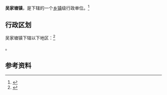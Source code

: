 {{中国乡级行政区|35/07/81/111/000}}

'''吴家塘镇'''，是{{PRC admin/fullname|35/07/81/111/000|3}}下辖的一个[[乡镇|乡镇]]级行政单位。<ref>{{PRC admin/ref sgc|{{PRC admin/parent|35/07/81/111/000}}}}</ref>

== 行政区划 ==

吴家塘镇下辖以下地区：<ref>{{PRC admin/ref sgc|35/07/81/111/000}}</ref>

{{PRC admin/children|35/07/81/111/000}}。

== 参考资料 ==

{{reflist}}

{{行政区划小作品}}
{{PRC admin/navcat|35/07/81/111/000}}